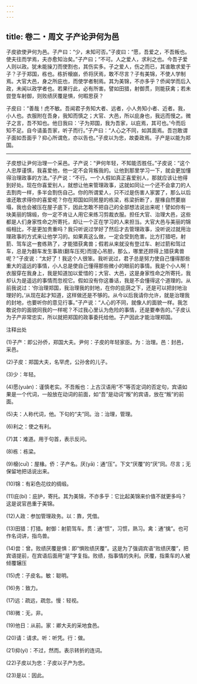 ```yaml
---
---
---
```

title: 卷二・周文 子产论尹何为邑
---

子皮欲使尹何为邑。子产曰：“少，未知可否。”子皮曰：“愿，吾爱之，不吾叛也。使夫往而学焉，夫亦愈知治矣。”子产曰；“不可。人之爱人，求利之也。今吾子爱人则以政。犹未能操刀而使割也，其伤实多。子之爱人，伤之而已，其谁敢求爱于子？子于郑国，栋也。栋折榱崩，侨将厌焉，敢不尽言？子有美锦，不使人学制焉。大官大邑，身之所庇也，而使学者制焉。其为美锦，不亦多乎？侨闻学而后入政，未闻以政学者也。若果行此，必有所害。譬如田猎，射御贯，则能获禽；若未尝登车射御，则败绩厌覆是惧，何暇思获？

子皮曰：“善哉！虎不敏。吾闻君子务知大者、远者，小人务知小者、近者。我，小人也。衣服附在吾身，我知而慎之；大官、大邑，所以庇身也，我远而慢之。微子之言，吾不知也。他日我曰：‘子为郑国，我为吾家，以庇焉，其可也。’今而后知不足。自今请虽吾家，听子而行。”子产曰：“人心之不同，如其面焉。吾岂敢谓子面如吾面乎？抑心所谓危，亦以告也。”子皮以为忠，故委政焉。子产是以能为郑国。

----------------

子皮想让尹何治理一个采邑。子产说：“尹何年轻，不知能否胜任。”子皮说：“这个人忠厚谨慎，我喜爱他，他一定不会背叛我的。让他到那里学习一下，就会更加懂得治理政事的方法。”子产说：“不行。一个人假如真正喜爱别人，那就应该让他得到好处。现在你喜爱别人，就想让他来管理政事，这就如同让一个还不会拿刀的人去割肉一样，多半会割伤自己。你的所谓爱人，只不过是伤害人家罢了，那么以后谁还敢求得你的喜爱呢？你在郑国如同房屋的栋梁，栋梁折断了，屋椽自然要崩塌，我也会被压在屋子底下，因此怎敢不把自己的全部想法说出来呢！譬如你有一块美丽的锦缎，你一定不肯让人用它来练习剪裁衣服。担任大官、治理大邑，这些都是人们身家性命之所寄托，却让一个正在学习的人来担当。大官大邑与美丽的锦缎相比，不是更加贵重吗？我只听说过学好了然后才去管理政事，没听说过就用治理政事的方式来让他学习的。如果真这么做，一定会受到危害。比方打猎吧，射箭、驾车这一套练熟了，才能猎获禽兽；假若从来就没有登过车、射过箭和驾过车，总是为翻车发生事故(翻车压死)而提心吊胆，那么，哪里还顾得上猎获禽兽呢？”子皮说：“太好了！我这个人很笨。我听说过，君子总是努力使自己懂得那些重大的遥远的事情，小人总是使自己懂得那些微小的眼前的事情。我是个小人啊！衣服穿在我身上，我是知道加以爱惜的；大官、大邑，这是身家性命之所寄托，我却认为是遥远的事情而忽视它。假如没有你这番话，我是不会懂得这个道理的。从前我说过：‘你治理郑国，我治理我的封地，在你的庇荫之下，还是可以把封地治理好的。’从现在起才知道，这样做还是不够的。从今以后我请你允许，就是治理我的封地，也要听你的意见行事。”子产说：“人心的不同，就像人的面貌一样。我怎敢说你的面貌同我的一样呢？不过我心里认为危险的事情，还是要奉告的。”子皮认为子产非常忠实，所以就把郑国的政事委托给他。子产因此才能治理郑国。

注释出处

(1)子产：即公孙侨，郑国大夫。尹何：子皮的年轻家臣。为：治理。邑：封邑，采邑。

(2)子皮：郑国大夫，名罕虎，公孙舍的儿子。

(3)少：年轻。

(4)愿(yuàn)：谨慎老实。不吾叛也：上古汉语用“不”等否定词的否定句，宾语如果是一个代词，一般放在动词的前面，如“吾”是动词“叛”的宾语，放在“叛”的前面。

(5)夫：人称代词，他。下句的“夫”同。治：治理，管理。

(6)利之：使之有利。

(7)其：难道。用于句首，表示反问。

(8)栋：栋梁。

(9)榱(cuī)：屋椽。侨：子产名。厌(yā)：通“压”。下文“厌覆”的“厌”同。尽言；无保留地把话说出来。

(10)锦：有彩色花纹的绸缎。

(11)庇(bí)：庇护，寄托。其为美锦，不亦多乎：它比起美锦来价值不就更多吗？这是说官邑重于美锦。

(12)人政：参加管理政务。以：靠，凭借。

(13)田猎：打猎。射御：射箭驾车。贯：通“惯”，习惯，熟习。禽：通“擒”。也可作名词讲，指鸟兽。

(14)尝：曾。败绩厌覆是惧：即“惧败绩厌覆”。这是为了强调宾语“败绩厌覆”，把宾语提前，在宾语后面用“是”字复指。败绩，指事情的失利。厌覆，指乘车的人被倾覆辗压

(15)虎：子皮名。敏：聪明。

(16)务：致力。

(17)远：疏远，疏忽。慢：轻视。

(18)微：无，非。

(19)他日：从前。家：卿大夫的采地食邑。

(20)请：请求。听：听凭。行：做。

(21)抑(yì)：不过，然而。表示转折的连词。

(22)子皮以为忠：子皮以子产为忠。

(23)是以：因此。

